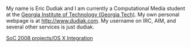 My name is Eric Dudiak and I am currently a Computational Media student at the [http://www.gatech.edu Georgia Institute of Technology (Georgia Tech)]. My own personal webpage is at [http://www.dudiak.com http://www.dudiak.com]. My username on IRC, AIM, and several other services is just dudiak.

[[SoC 2008 projects/OS X Integration]]